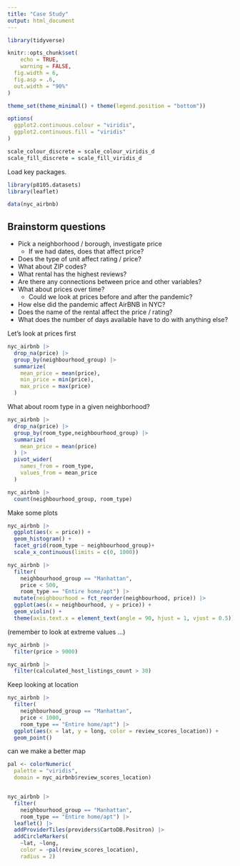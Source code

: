 ```yaml
---
title: "Case Study"
output: html_document
---
```


```r
library(tidyverse)

knitr::opts_chunk$set(
	echo = TRUE,
	warning = FALSE,
  fig.width = 6,
  fig.asp = .6,
  out.width = "90%"
)

theme_set(theme_minimal() + theme(legend.position = "bottom"))

options(
  ggplot2.continuous.colour = "viridis",
  ggplot2.continuous.fill = "viridis"
)

scale_colour_discrete = scale_colour_viridis_d
scale_fill_discrete = scale_fill_viridis_d
```

Load key packages.

```r
library(p8105.datasets)
library(leaflet)

data(nyc_airbnb)
```


## Brainstorm questions

* Pick a neighborhood / borough, investigate price
  * If we had dates, does that affect price?
* Does the type of unit affect rating / price?
* What about ZIP codes?
* What rental has the highest reviews?
* Are there any connections between price and other variables?
* What about prices over time?
  * Could we look at prices before and after the pandemic?
* How else did the pandemic affect AirBNB in NYC?
* Does the name of the rental affect the price / rating?
* What does the number of days available have to do with anything else?


Let's look at prices first

```r
nyc_airbnb |> 
  drop_na(price) |> 
  group_by(neighbourhood_group) |> 
  summarize(
    mean_price = mean(price),
    min_price = min(price),
    max_price = max(price)
  )

```

What about room type in a given neighborhood?

```r
nyc_airbnb |> 
  drop_na(price) |> 
  group_by(room_type,neighbourhood_group) |> 
  summarize(
    mean_price = mean(price)
  ) |> 
  pivot_wider(
    names_from = room_type,
    values_from = mean_price
  )
```


```r
nyc_airbnb |> 
  count(neighbourhood_group, room_type)
```


Make some plots

```r
nyc_airbnb |> 
  ggplot(aes(x = price)) + 
  geom_histogram() +
  facet_grid(room_type ~ neighbourhood_group)+
  scale_x_continuous(limits = c(0, 1000))
```


```r
nyc_airbnb |> 
  filter(
    neighbourhood_group == "Manhattan",
    price < 500, 
    room_type == "Entire home/apt") |> 
  mutate(neighbourhood = fct_reorder(neighbourhood, price)) |> 
  ggplot(aes(x = neighbourhood, y = price)) +
  geom_violin() +
  theme(axis.text.x = element_text(angle = 90, hjust = 1, vjust = 0.5))
```




(remember to look at extreme values ...)

```r
nyc_airbnb |> 
  filter(price > 9000)
```


```r
nyc_airbnb |> 
  filter(calculated_host_listings_count > 30)
```



Keep looking at location

```r
nyc_airbnb |> 
  filter(
    neighbourhood_group == "Manhattan",
    price < 1000, 
    room_type == "Entire home/apt") |> 
  ggplot(aes(x = lat, y = long, color = review_scores_location)) + 
  geom_point()
```


can we make a better map

```r
pal <- colorNumeric(
  palette = "viridis",
  domain = nyc_airbnb$review_scores_location)


nyc_airbnb |> 
  filter(
    neighbourhood_group == "Manhattan",
    room_type == "Entire home/apt") |> 
  leaflet() |> 
  addProviderTiles(providers$CartoDB.Positron) |> 
  addCircleMarkers(
    ~lat, ~long, 
    color = ~pal(review_scores_location),
    radius = 2)
```



